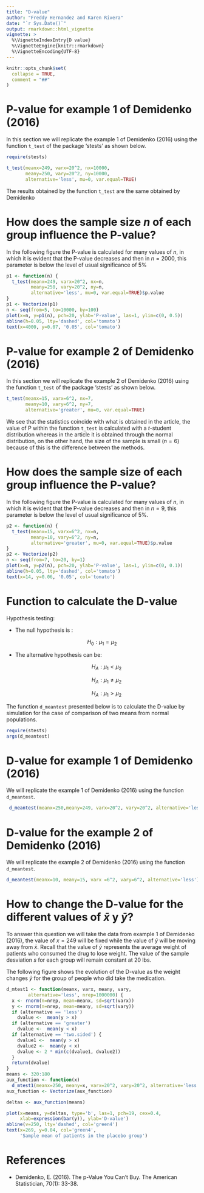 ```yaml
---
title: "D-value"
author: "Freddy Hernandez and Karen Rivera"
date: "`r Sys.Date()`"
output: rmarkdown::html_vignette
vignette: >
  %\VignetteIndexEntry{D value}
  %\VignetteEngine{knitr::rmarkdown}
  %\VignetteEncoding{UTF-8}
---
```


```r
knitr::opts_chunk$set(
  collapse = TRUE,
  comment = "##"
)
```

# P-value for example 1 of Demidenko (2016)

In this section we will replicate the example 1 of Demidenko (2016) using the function `t_test` of the package 'stests' as shown below.

```r
require(stests)

t_test(meanx=249, varx=20^2, nx=10000,
       meany=250, vary=20^2, ny=10000,
       alternative='less', mu=0, var.equal=TRUE)
```

The results obtained by the function `t_test` are the same obtained by Demidenko

# How does the sample size $n$ of each group influence the P-value?

In the following figure the P-value is calculated for many values of $n$, in which it is evident that the P-value decreases and then in $n=2000$, this parameter is below the level of usual significance of 5%

```r
p1 <- function(n) {
  t_test(meanx=249, varx=20^2, nx=n,
         meany=250, vary=20^2, ny=n,
         alternative='less', mu=0, var.equal=TRUE)$p.value
}
p1 <- Vectorize(p1)
n <- seq(from=5, to=10000, by=100)
plot(x=n, y=p1(n), pch=20, ylab='P-value', las=1, ylim=c(0, 0.5))
abline(h=0.05, lty='dashed', col='tomato')
text(x=4000, y=0.07, '0.05', col='tomato')

```

# P-value for example 2 of Demidenko (2016)

In this section we will replicate the example 2 of Demidenko (2016) using the function `t_test` of the package 'stests' as shown below.

```r
t_test(meanx=15, varx=6^2, nx=7,
       meany=10, vary=6^2, ny=7,
       alternative='greater', mu=0, var.equal=TRUE)
```

We see that the statistics coincide with what is obtained in the article, the value of P within the function `t_test` is calculated with a $t$-student distribution whereas in the article it is obtained through the normal distribution, on the other hand, the size of the sample is small ($n=6$) because of this is the difference between the methods.

# How does the sample size of each group influence the P-value?

In the following figure the P-value is calculated for many values of $n$, in which it is evident that the P-value decreases and then in $n=9$, this parameter is below the level of usual significance of 5%.

```r
p2 <- function(n) {
  t_test(meanx=15, varx=6^2, nx=n,
         meany=10, vary=6^2, ny=n,
         alternative='greater', mu=0, var.equal=TRUE)$p.value
}
p2 <- Vectorize(p2)
n <- seq(from=7, to=20, by=1)
plot(x=n, y=p2(n), pch=20, ylab='P-value', las=1, ylim=c(0, 0.1))
abline(h=0.05, lty='dashed', col='tomato')
text(x=14, y=0.06, '0.05', col='tomato')
```

# Function to calculate the D-value

Hypothesis testing:

- The null hypothesis is :

$$H_0: \mu_1 = \mu_2$$


- The alternative hypothesis can be:

    $$H_A: \mu_1 < \mu_2$$

    $$H_A: \mu_1 \neq \mu_2$$

    $$H_A: \mu_1 > \mu_2$$

The function `d_meantest` presented below is to calculate the D-value by simulation for the case of comparison of two means from normal populations.

```r
require(stests)
args(d_meantest)
```

# D-value for example 1 of Demidenko (2016)

We will replicate the example 1 of Demidenko (2016) using the function `d_meantest`.

```r
 d_meantest(meanx=250,meany=249, varx=20^2, vary=20^2, alternative='less')
```

# D-value for the example 2 of Demidenko (2016)

We will replicate the example  2 of Demidenko (2016) using the function `d_meantest`.

```r
d_meantest(meanx=10, meany=15, varx =6^2, vary=6^2, alternative='less')
```

# How to change the D-value for the different values of $\bar{x}$ y $\bar{y}$?

To answer this question we will take the data from example 1 of Demidenko (2016), the value of $x = 249$ will be fixed while the value of $\bar{y}$ will be moving away from $\bar{x}$. Recall that the value of $\bar{y}$ represents the average weight of patients who consumed the drug to lose weight. The value of the sample desviation $s$ for each group will remain constant at 20 lbs.

The following figure shows the evolution of the D-value as the weight changes $\bar{y}$ for the group of people who did take the medication.

```r
d_mtest1 <- function(meanx, varx, meany, vary,
        alternative='less', nrep=1000000) {
  x <- rnorm(n=nrep, mean=meanx, sd=sqrt(varx))
  y <- rnorm(n=nrep, mean=meany, sd=sqrt(vary))
  if (alternative == 'less')
    dvalue <-  mean(y > x)
  if (alternative == 'greater')
    dvalue <-  mean(y < x)
  if (alternative == 'two.sided') {
    dvalue1 <-  mean(y > x)
    dvalue2 <-  mean(y < x)
    dvalue <- 2 * min(c(dvalue1, dvalue2))
  }
  return(dvalue)
}
means <- 320:180
aux_function <- function(x)
  d_mtest1(meanx=250, meany=x, varx=20^2, vary=20^2, alternative='less', nrep=100000)
aux_function <- Vectorize(aux_function)

deltas <- aux_function(means)

plot(x=means, y=deltas, type='b', las=1, pch=19, cex=0.4,
     xlab=expression(bar(y)), ylab='D-value')
abline(v=250, lty='dashed', col='green4')
text(x=269, y=0.04, col='green4',
     'Sample mean of patients in the placebo group')
```

# References
- Demidenko, E. (2016). The p-Value You Can't Buy. The American Statistician, 70(1): 33-38.
